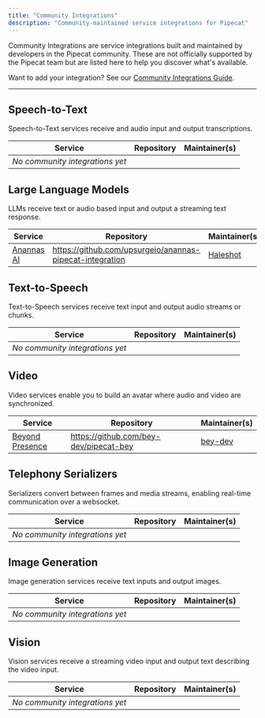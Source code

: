 ```yaml
---
title: "Community Integrations"
description: "Community-maintained service integrations for Pipecat"
---
```


Community Integrations are service integrations built and maintained by developers in the Pipecat community. These are not officially supported by the Pipecat team but are listed here to help you discover what's available.

Want to add your integration? See our [Community Integrations Guide](https://github.com/pipecat-ai/pipecat/blob/main/COMMUNITY_INTEGRATIONS.md).

---

## Speech-to-Text

Speech-to-Text services receive and audio input and output transcriptions.

| Service                         | Repository | Maintainer(s) |
| ------------------------------- | ---------- | ------------- |
| _No community integrations yet_ |            |               |

## Large Language Models

LLMs receive text or audio based input and output a streaming text response.

| Service                         | Repository                                                    | Maintainer(s)                               |
| ------------------------------- | ------------------------------------------------------------- | ------------------------------------------- |
| [Anannas AI](https://anannas.ai) | https://github.com/upsurgeio/anannas-pipecat-integration | [Haleshot](https://github.com/Haleshot) |

## Text-to-Speech

Text-to-Speech services receive text input and output audio streams or chunks.

| Service                         | Repository | Maintainer(s) |
| ------------------------------- | ---------- | ------------- |
| _No community integrations yet_ |            |               |

## Video

Video services enable you to build an avatar where audio and video are synchronized.

| Service                                           | Repository                             | Maintainer(s)                         |
| ------------------------------------------------- | -------------------------------------- | ------------------------------------- |
| [Beyond Presence](https://www.beyondpresence.ai/) | https://github.com/bey-dev/pipecat-bey | [bey-dev](https://github.com/bey-dev) |

## Telephony Serializers

Serializers convert between frames and media streams, enabling real-time communication over a websocket.

| Service                         | Repository | Maintainer(s) |
| ------------------------------- | ---------- | ------------- |
| _No community integrations yet_ |            |               |

## Image Generation

Image generation services receive text inputs and output images.

| Service                         | Repository | Maintainer(s) |
| ------------------------------- | ---------- | ------------- |
| _No community integrations yet_ |            |               |

## Vision

Vision services receive a streaming video input and output text describing the video input.

| Service                         | Repository | Maintainer(s) |
| ------------------------------- | ---------- | ------------- |
| _No community integrations yet_ |            |               |
